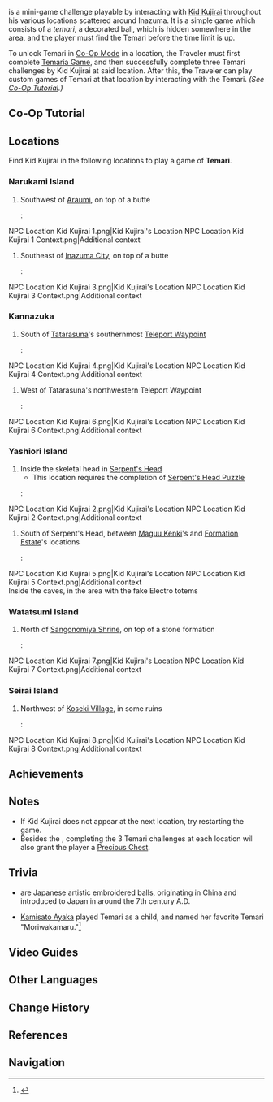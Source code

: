 {{Terminology Infobox
|image        = Temari.png
|type         = Exploration
|type2        = Game Systems
}}
{{Lang|'''Temari'''|ja=手まり|ja_rm=Temari}} is a mini-game challenge playable by interacting with [[Kid Kujirai]] throughout his various locations scattered around Inazuma. It is a simple game which consists of a ''temari'', a decorated ball, which is hidden somewhere in the area, and the player must find the Temari before the time limit is up.

To unlock Temari in [[Co-Op Mode]] in a location, the Traveler must first complete [[Temaria Game]], and then successfully complete three Temari challenges by Kid Kujirai at said location. After this, the Traveler can play custom games of Temari at that location by interacting with the Temari. ''(See [[#Co-Op Tutorial|Co-Op Tutorial]].)''
==Co-Op Tutorial==
{{Tutorial|Kujirai's Temaria Game}}

==Locations==
Find Kid Kujirai in the following locations to play a game of '''Temari'''.
===Narukami Island===
# Southwest of [[Araumi]], on top of a butte
#: <gallery>
NPC Location Kid Kujirai 1.png|Kid Kujirai's Location
NPC Location Kid Kujirai 1 Context.png|Additional context
</gallery>
# Southeast of [[Inazuma City]], on top of a butte
#:<gallery>
NPC Location Kid Kujirai 3.png|Kid Kujirai's Location
NPC Location Kid Kujirai 3 Context.png|Additional context
</gallery>

===Kannazuka===
# South of [[Tatarasuna]]'s southernmost [[Teleport Waypoint]]
#:<gallery>
NPC Location Kid Kujirai 4.png|Kid Kujirai's Location
NPC Location Kid Kujirai 4 Context.png|Additional context
</gallery>
# West of Tatarasuna's northwestern Teleport Waypoint
#:<gallery>
NPC Location Kid Kujirai 6.png|Kid Kujirai's Location
NPC Location Kid Kujirai 6 Context.png|Additional context
</gallery>

===Yashiori Island===
# Inside the skeletal head in [[Serpent's Head]]
#* This location requires the completion of [[Serpent's Head#Serpent's Head Puzzle|Serpent's Head Puzzle]]
#:<gallery>
NPC Location Kid Kujirai 2.png|Kid Kujirai's Location
NPC Location Kid Kujirai 2 Context.png|Additional context
</gallery>
# South of Serpent's Head, between [[Maguu Kenki]]'s and [[Formation Estate]]'s locations
#:<gallery>
NPC Location Kid Kujirai 5.png|Kid Kujirai's Location
NPC Location Kid Kujirai 5 Context.png|Additional context<br>Inside the caves, in the area with the fake Electro totems
</gallery>

===Watatsumi Island===
# North of [[Sangonomiya Shrine]], on top of a stone formation
#:<gallery>
NPC Location Kid Kujirai 7.png|Kid Kujirai's Location
NPC Location Kid Kujirai 7 Context.png|Additional context
</gallery>

===Seirai Island===
# Northwest of [[Koseki Village]], in some ruins
#:<gallery>
NPC Location Kid Kujirai 8.png|Kid Kujirai's Location
NPC Location Kid Kujirai 8 Context.png|Additional context
</gallery>

==Achievements==
{{Achievement Topic Table|topic=Temari}}

==Notes==
* If Kid Kujirai does not appear at the next location, try restarting the game.
* Besides the {{Achievement|"Kujirai Art, Temari Jutsu"}}, completing the 3 Temari challenges at each location will also grant the player a [[Precious Chest]].

==Trivia==
* {{Lang|''{{w|Temari (toy)|Temari}}''|ja=手毬|ja_rm=temari}} are Japanese artistic embroidered balls, originating in China and introduced to Japan in around the 7th century A.D.
* [[Kamisato Ayaka]] played Temari as a child, and named her favorite Temari "Moriwakamaru."<ref>{{Ref/CS|Kamisato Ayaka|Moriwakamaru}}</ref>

==Video Guides==
{{EVT
|video1   = https://youtu.be/O7eOVIVkAHA
|caption1 = Narukami Island, Kannazuka, and Yashiori Island's locations guide

|video2   = https://youtu.be/i4GLJuRgO2Q
|caption2 = Watatsumi Island and Seirai Island's locations guide
}}

==Other Languages==
{{Other Languages|default_hidden = 1
|en      = Temari
|zhs     = 「手鞠」
|zhs_rm  = "Shǒujū"
|zht     = 「手鞠」
|zht_rm  = "Shǒujú"
|ja      = 「手まり」
|ja_rm   = "Temari"
|ko      = 「테마리」
|es      = Temari
|fr      = Temari
|ru      = Тэмари
|th      = "Temari"
|vi      = Temari
|de      = Temari
|id      = Temari
|pt      = Temari
|tr      = Temari
|it      = Temari
}}

==Change History==
{{Change History|2.0}}

==References==
{{Reflist}}

==Navigation==
{{Exploration Navbox|Inazuma}}